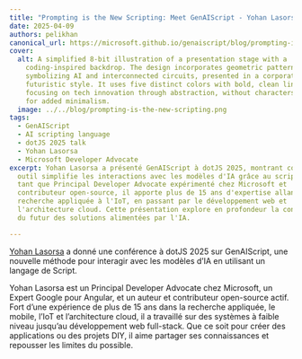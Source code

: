 ```yaml
---
title: "Prompting is the New Scripting: Meet GenAIScript - Yohan Lasorsa - dotJS 2025"
date: 2025-04-09
authors: pelikhan
canonical_url: https://microsoft.github.io/genaiscript/blog/prompting-is-the-new-scripting
cover:
  alt: A simplified 8-bit illustration of a presentation stage with a
    coding-inspired backdrop. The design incorporates geometric patterns
    symbolizing AI and interconnected circuits, presented in a corporate and
    futuristic style. It uses five distinct colors with bold, clean lines,
    focusing on tech innovation through abstraction, without characters or text
    for added minimalism.
  image: ../../blog/prompting-is-the-new-scripting.png
tags:
  - GenAIScript
  - AI scripting language
  - dotJS 2025 talk
  - Yohan Lasorsa
  - Microsoft Developer Advocate
excerpt: Yohan Lasorsa a présenté GenAIScript à dotJS 2025, montrant comment cet
  outil simplifie les interactions avec les modèles d'IA grâce au scripting. En
  tant que Principal Developer Advocate expérimenté chez Microsoft et
  contributeur open-source, il apporte plus de 15 ans d'expertise allant de la
  recherche appliquée à l'IoT, en passant par le développement web et
  l'architecture cloud. Cette présentation explore en profondeur la construction
  du futur des solutions alimentées par l'IA.

---
```



<BlogNarration />

[Yohan Lasorsa](https://www.linkedin.com/in/yohanlasorsa/) a donné une conférence à dotJS 2025 sur GenAIScript, une nouvelle méthode pour interagir avec les modèles d’IA en utilisant un langage de Script.

Yohan Lasorsa est un Principal Developer Advocate chez Microsoft, un Expert Google pour Angular, et un auteur et contributeur open-source actif.
Fort d’une expérience de plus de 15 ans dans la recherche appliquée, le mobile, l’IoT et l’architecture cloud,
il a travaillé sur des systèmes à faible niveau jusqu’au développement web full-stack.
Que ce soit pour créer des applications ou des projets DIY, il aime partager ses connaissances et repousser les limites du possible.

<YouTube id="https://youtu.be/PrhPSUHXWJ4" portraitQuality="high" />
